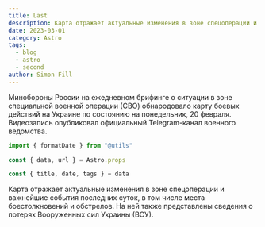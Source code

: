 ```yaml
---
title: Last
description: Карта отражает актуальные изменения в зоне спецоперации и важнейшие события
date: 2023-03-01
category: Astro
tags:
  - blog
  - astro
  - second
author: Simon Fill
---
```


Минобороны России на ежедневном брифинге о ситуации в зоне специальной военной операции (СВО) обнародовало карту боевых действий на Украине по состоянию на понедельник, 20 февраля. Видеозапись опубликовал официальный Telegram-канал военного ведомства.

```js
import { formatDate } from "@utils"

const { data, url } = Astro.props

const { title, date, tags } = data
```

Карта отражает актуальные изменения в зоне спецоперации и важнейшие события последних суток, в том числе места боестолкновений и обстрелов. На ней также представлены сведения о потерях Вооруженных сил Украины (ВСУ).
